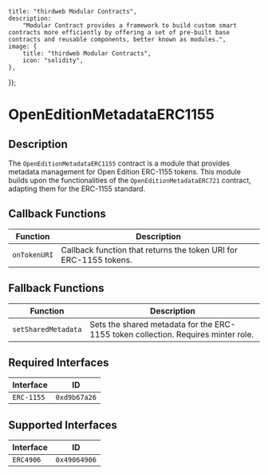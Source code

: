 
    title: "thirdweb Modular Contracts",
    description: 
        "Modular Contract provides a framework to build custom smart contracts more efficiently by offering a set of pre-built base contracts and reusable components, better known as modules.",
    image: {
        title: "thirdweb Modular Contracts",
        icon: "solidity",
    },
});

# OpenEditionMetadataERC1155

## Description

The `OpenEditionMetadataERC1155` contract is a module that provides metadata management for Open Edition ERC-1155 tokens. This module builds upon the functionalities of the `OpenEditionMetadataERC721` contract, adapting them for the ERC-1155 standard.

<GithubButtonLink href="https://github.com/thirdweb-dev/modular-contracts/blob/dev/src/module/token/metadata/OpenEditionMetadataERC1155.sol" />

## Callback Functions

| Function          | Description                                                  |
|-------------------|--------------------------------------------------------------|
| `onTokenURI`      | Callback function that returns the token URI for ERC-1155 tokens. |

## Fallback Functions

| Function            | Description                                                                               |
|---------------------|-------------------------------------------------------------------------------------------|
| `setSharedMetadata` | Sets the shared metadata for the ERC-1155 token collection. Requires minter role.           |

## Required Interfaces

| Interface  | ID          |
|------------|-------------|
| `ERC-1155` | `0xd9b67a26`|

## Supported Interfaces

| Interface  | ID          |
|------------|-------------|
| `ERC4906`  | `0x49064906`|


